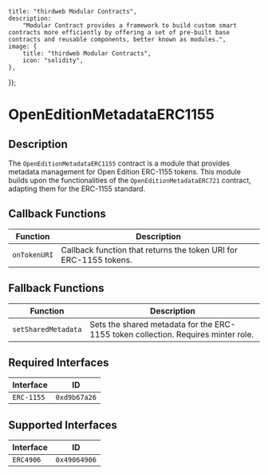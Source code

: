 
    title: "thirdweb Modular Contracts",
    description: 
        "Modular Contract provides a framework to build custom smart contracts more efficiently by offering a set of pre-built base contracts and reusable components, better known as modules.",
    image: {
        title: "thirdweb Modular Contracts",
        icon: "solidity",
    },
});

# OpenEditionMetadataERC1155

## Description

The `OpenEditionMetadataERC1155` contract is a module that provides metadata management for Open Edition ERC-1155 tokens. This module builds upon the functionalities of the `OpenEditionMetadataERC721` contract, adapting them for the ERC-1155 standard.

<GithubButtonLink href="https://github.com/thirdweb-dev/modular-contracts/blob/dev/src/module/token/metadata/OpenEditionMetadataERC1155.sol" />

## Callback Functions

| Function          | Description                                                  |
|-------------------|--------------------------------------------------------------|
| `onTokenURI`      | Callback function that returns the token URI for ERC-1155 tokens. |

## Fallback Functions

| Function            | Description                                                                               |
|---------------------|-------------------------------------------------------------------------------------------|
| `setSharedMetadata` | Sets the shared metadata for the ERC-1155 token collection. Requires minter role.           |

## Required Interfaces

| Interface  | ID          |
|------------|-------------|
| `ERC-1155` | `0xd9b67a26`|

## Supported Interfaces

| Interface  | ID          |
|------------|-------------|
| `ERC4906`  | `0x49064906`|


